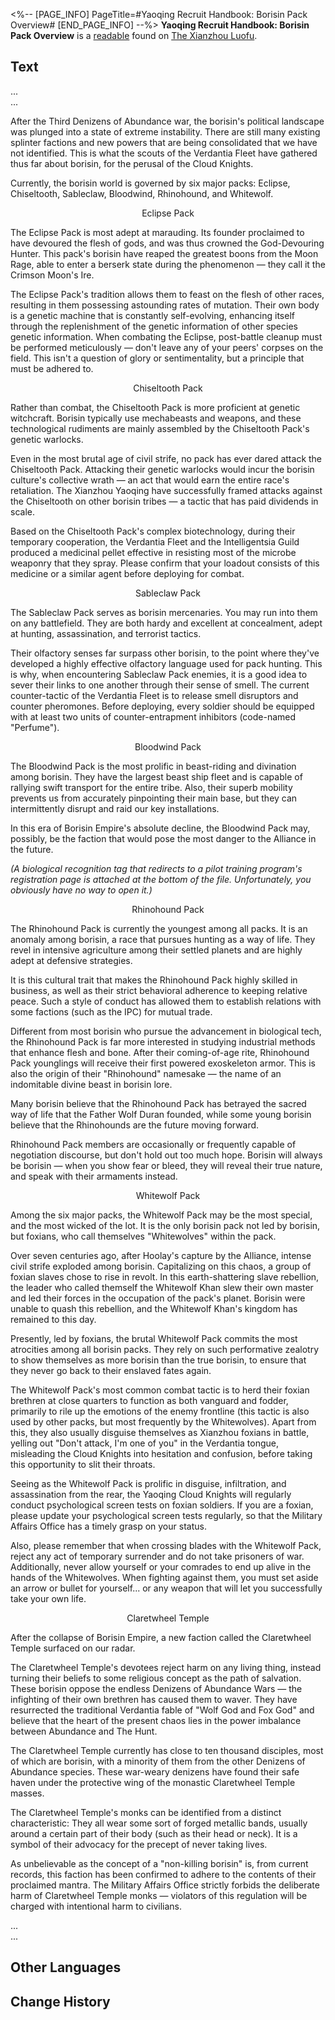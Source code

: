 <%-- [PAGE_INFO]
PageTitle=#Yaoqing Recruit Handbook: Borisin Pack Overview#
[END_PAGE_INFO] --%>
{{Readable Infobox
|id           = 392
|partIds      = 190687
|title        = 
|image        = Item Xianzhou Parchment.png
|world        = The Xianzhou Luofu
|parts        = 1
|author       = <!--to be added-->
|description  = General teaching materials for soldiers from the Xianzhou Yaoqing.
|part1        = Yaoqing Recruit Handbook: Borisin Pack Overview
|source1      = {{cx|Source missing}}
|characters   = 
|factions     = Borisin; Intelligentsia Guild; Interastral Peace Corporation
}}
'''Yaoqing Recruit Handbook: Borisin Pack Overview''' is a [[readable]] found on [[The Xianzhou Luofu]].
<!--
==Location==
{{Map Embed|<map name>|<marker id>}}
-->
==Text==
...<br />
...

After the Third Denizens of Abundance war, the borisin's political landscape was plunged into a state of extreme instability. There are still many existing splinter factions and new powers that are being consolidated that we have not identified. This is what the scouts of the Verdantia Fleet have gathered thus far about borisin, for the perusal of the Cloud Knights.

Currently, the borisin world is governed by six major packs: Eclipse, Chiseltooth, Sableclaw, Bloodwind, Rhinohound, and Whitewolf.

<div align="center">Eclipse Pack</div>

The Eclipse Pack is most adept at marauding. Its founder proclaimed to have devoured the flesh of gods, and was thus crowned the God-Devouring Hunter. This pack's borisin have reaped the greatest boons from the Moon Rage, able to enter a berserk state during the phenomenon &mdash; they call it the Crimson Moon's Ire.

The Eclipse Pack's tradition allows them to feast on the flesh of other races, resulting in them possessing astounding rates of mutation. Their own body is a genetic machine that is constantly self-evolving, enhancing itself through the replenishment of the genetic information of other species genetic information. When combating the Eclipse, post-battle cleanup must be performed meticulously &mdash; don't leave any of your peers' corpses on the field. This isn't a question of glory or sentimentality, but a principle that must be adhered to.

<div align="center">Chiseltooth Pack</div>

Rather than combat, the Chiseltooth Pack is more proficient at genetic witchcraft. Borisin typically use mechabeasts and weapons, and these technological rudiments are mainly assembled by the Chiseltooth Pack's genetic warlocks.

Even in the most brutal age of civil strife, no pack has ever dared attack the Chiseltooth Pack. Attacking their genetic warlocks would incur the borisin culture's collective wrath &mdash; an act that would earn the entire race's retaliation. The Xianzhou Yaoqing have successfully framed attacks against the Chiseltooth on other borisin tribes &mdash; a tactic that has paid dividends in scale.

Based on the Chiseltooth Pack's complex biotechnology, during their temporary cooperation, the Verdantia Fleet and the Intelligentsia Guild produced a medicinal pellet effective in resisting most of the microbe weaponry that they spray. Please confirm that your loadout consists of this medicine or a similar agent before deploying for combat.

<div align="center">Sableclaw Pack</div>

The Sableclaw Pack serves as borisin mercenaries. You may run into them on any battlefield. They are both hardy and excellent at concealment, adept at hunting, assassination, and terrorist tactics.

Their olfactory senses far surpass other borisin, to the point where they've developed a highly effective olfactory language used for pack hunting. This is why, when encountering Sableclaw Pack enemies, it is a good idea to sever their links to one another through their sense of smell. The current counter-tactic of the Verdantia Fleet is to release smell disruptors and counter pheromones. Before deploying, every soldier should be equipped with at least two units of counter-entrapment inhibitors (code-named "Perfume").

<div align="center">Bloodwind Pack</div>

The Bloodwind Pack is the most prolific in beast-riding and divination among borisin. They have the largest beast ship fleet and is capable of rallying swift transport for the entire tribe. Also, their superb mobility prevents us from accurately pinpointing their main base, but they can intermittently disrupt and raid our key installations.

In this era of Borisin Empire's absolute decline, the Bloodwind Pack may, possibly, be the faction that would pose the most danger to the Alliance in the future.

''(A biological recognition tag that redirects to a pilot training program's registration page is attached at the bottom of the file. Unfortunately, you obviously have no way to open it.)''

<div align="center">Rhinohound Pack</div>

The Rhinohound Pack is currently the youngest among all packs. It is an anomaly among borisin, a race that pursues hunting as a way of life. They revel in intensive agriculture among their settled planets and are highly adept at defensive strategies.

It is this cultural trait that makes the Rhinohound Pack highly skilled in business, as well as their strict behavioral adherence to keeping relative peace. Such a style of conduct has allowed them to establish relations with some factions (such as the IPC) for mutual trade.

Different from most borisin who pursue the advancement in biological tech, the Rhinohound Pack is far more interested in studying industrial methods that enhance flesh and bone. After their coming-of-age rite, Rhinohound Pack younglings will receive their first powered exoskeleton armor. This is also the origin of their "Rhinohound" namesake &mdash; the name of an indomitable divine beast in borisin lore.

Many borisin believe that the Rhinohound Pack has betrayed the sacred way of life that the Father Wolf Duran founded, while some young borisin believe that the Rhinohounds are the future moving forward.

Rhinohound Pack members are occasionally or frequently capable of negotiation discourse, but don't hold out too much hope. Borisin will always be borisin &mdash; when you show fear or bleed, they will reveal their true nature, and speak with their armaments instead.

<div align="center">Whitewolf Pack</div>

Among the six major packs, the Whitewolf Pack may be the most special, and the most wicked of the lot. It is the only borisin pack not led by borisin, but foxians, who call themselves "Whitewolves" within the pack.

Over seven centuries ago, after Hoolay's capture by the Alliance, intense civil strife exploded among borisin. Capitalizing on this chaos, a group of foxian slaves chose to rise in revolt. In this earth-shattering slave rebellion, the leader who called themself the Whitewolf Khan slew their own master and led their forces in the occupation of the pack's planet. Borisin were unable to quash this rebellion, and the Whitewolf Khan's kingdom has remained to this day.

Presently, led by foxians, the brutal Whitewolf Pack commits the most atrocities among all borisin packs. They rely on such performative zealotry to show themselves as more borisin than the true borisin, to ensure that they never go back to their enslaved fates again.

The Whitewolf Pack's most common combat tactic is to herd their foxian brethren at close quarters to function as both vanguard and fodder, primarily to rile up the emotions of the enemy frontline (this tactic is also used by other packs, but most frequently by the Whitewolves). Apart from this, they also usually disguise themselves as Xianzhou foxians in battle, yelling out "Don't attack, I'm one of you" in the Verdantia tongue, misleading the Cloud Knights into hesitation and confusion, before taking this opportunity to slit their throats.

Seeing as the Whitewolf Pack is prolific in disguise, infiltration, and assassination from the rear, the Yaoqing Cloud Knights will regularly conduct psychological screen tests on foxian soldiers. If you are a foxian, please update your psychological screen tests regularly, so that the Military Affairs Office has a timely grasp on your status.

Also, please remember that when crossing blades with the Whitewolf Pack, reject any act of temporary surrender and do not take prisoners of war. Additionally, never allow yourself or your comrades to end up alive in the hands of the Whitewolves. When fighting against them, you must set aside an arrow or bullet for yourself... or any weapon that will let you successfully take your own life.

<div align="center">Claretwheel Temple</div>

After the collapse of Borisin Empire, a new faction called the Claretwheel Temple surfaced on our radar.

The Claretwheel Temple's devotees reject harm on any living thing, instead turning their beliefs to some religious concept as the path of salvation. These borisin oppose the endless Denizens of Abundance Wars &mdash; the infighting of their own brethren has caused them to waver. They have resurrected the traditional Verdantia fable of "Wolf God and Fox God" and believe that the heart of the present chaos lies in the power imbalance between Abundance and The Hunt.

The Claretwheel Temple currently has close to ten thousand disciples, most of which are borisin, with a minority of them from the other Denizens of Abundance species. These war-weary denizens have found their safe haven under the protective wing of the monastic Claretwheel Temple masses.

The Claretwheel Temple's monks can be identified from a distinct characteristic: They all wear some sort of forged metallic bands, usually around a certain part of their body (such as their head or neck). It is a symbol of their advocacy for the precept of never taking lives.

As unbelievable as the concept of a "non-killing borisin" is, from current records, this faction has been confirmed to adhere to the contents of their proclaimed mantra. The Military Affairs Office strictly forbids the deliberate harm of Claretwheel Temple monks &mdash; violators of this regulation will be charged with intentional harm to civilians.

...<br />
...

<!--
==Trivia==
* 
-->
==Other Languages==
{{Other Languages
|en   = Yaoqing Recruit Handbook: Borisin Pack Overview
|zhs  = 曜青新兵通识手册：步离猎群概况
|zht  = 曜青新兵通識手冊：步離獵群概況
|ja   = 曜青新兵一般教養マニュアル：歩離猟群概説
|ko   = 요청 신입 병사 상식 안내서: 보리인 사냥단 개요
|es   = Manual de reclutamiento del Yaoqing: resumen sobre la manada borisin
|fr   = Manuel des recrues du Yaoqing&nbsp;: présentation des meutes borissiennes
|ru   = Руководство для новичков на Яоцине: описание охотничьих стай борисинцев
|th   = คู่มือสามัญ สำหรับทหารใหม่ Yaoqing: ภาพรวมของฝูงนักล่า Borisin
|vi   = Sổ Tay Thường Thức Tân Binh Yaoqing: Tổng Quan Về Nhóm Thợ Săn Boris
|de   = Rekrutierungshandbuch der Yaoqing: Rudel der Borisin – Übersicht
|id   = Panduan Prajurit Baru Yaoqing: Ringkasan Kawanan Borisin
|pt   = Manual do Recruta do Yaoqing: Visão Geral da Alcateia Borisin
}}

==Change History==
{{Change History|2.4}}